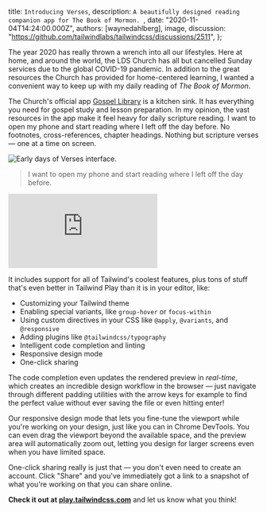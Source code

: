
  title: `Introducing Verses`,
  description: `A beautifully designed reading companion app for The Book of Mormon. `,
  date: "2020-11-04T14:24:00.000Z",
  authors: [waynedahlberg],
  image,
  discussion: "https://github.com/tailwindlabs/tailwindcss/discussions/2511",
};

The year 2020 has really thrown a wrench into all our lifestyles. Here at home, and around the world, the LDS Church has all but cancelled Sunday services due to the global COVID-19 pandemic. In addition to the great resources the Church has provided for home-centered learning, I wanted a convenient way to keep up with my daily reading of _The Book of Mormon_.

<!--more-->

The Church's official app [Gospel Library](https://apps.apple.com/us/app/gospel-library/id598329798) is a kitchen sink. It has everything you need for gospel study and lesson preparation. In my opinion, the vast resources in the app make it feel heavy for daily scripture reading. I want to open my phone and start reading where I left off the day before. No footnotes, cross-references, chapter headings. Nothing but scripture verses — one at a time on screen.

<img src={earlyDays} alt="Early days of Verses interface." />

> I want to open my phone and start reading where I left off the day before.

<div className="my-8 relative pb-9/16">
  <iframe
    className="absolute inset-0 h-full w-full"
    src="https://www.youtube.com/embed/lMW6dqHUdSQ"
    frameBorder="0"
    allow="accelerometer; autoplay; encrypted-media; gyroscope; picture-in-picture"
    allowFullScreen
  ></iframe>
</div>

It includes support for all of Tailwind's coolest features, plus tons of stuff that's even better in Tailwind Play than it is in your editor, like:

- Customizing your Tailwind theme
- Enabling special variants, like `group-hover` or `focus-within`
- Using custom directives in your CSS like `@apply`, `@variants`, and `@responsive`
- Adding plugins like `@tailwindcss/typography`
- Intelligent code completion and linting
- Responsive design mode
- One-click sharing

The code completion even updates the rendered preview in _real-time_, which creates an incredible design workflow in the browser — just navigate through different padding utilities with the arrow keys for example to find the perfect value without ever saving the file or even hitting enter!

Our responsive design mode that lets you fine-tune the viewport while you're working on your design, just like you can in Chrome DevTools. You can even drag the viewport beyond the available space, and the preview area will automatically zoom out, letting you design for larger screens even when you have limited space.

One-click sharing really is just that — you don't even need to create an account. Click "Share" and you've immediately got a link to a snapshot of what you're working on that you can share online.

**Check it out at [play.tailwindcss.com](https://play.tailwindcss.com)** and let us know what you think!
